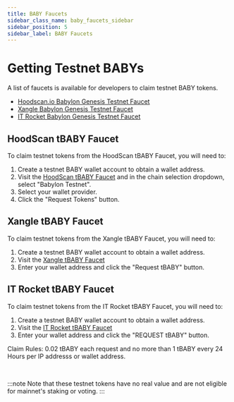 ```yaml
---
title: BABY Faucets
sidebar_class_name: baby_faucets_sidebar
sidebar_position: 5
sidebar_label: BABY Faucets
---
```




# Getting Testnet BABYs

A list of faucets is available for developers to claim testnet BABY tokens.

- [Hoodscan.io Babylon Genesis Testnet Faucet](https://faucet.hoodscan.io/)
- [Xangle Babylon Genesis Testnet Faucet](https://babylon-explorer.xangle.io/testnet/faucet)
- [IT Rocket Babylon Genesis Testnet Faucet](https://testnet.itrocket.net/babylon/faucet)

## HoodScan tBABY Faucet

To claim testnet tokens from the HoodScan tBABY Faucet, you will need to:

1. Create a testnet BABY wallet account to obtain a wallet address.
2. Visit the [HoodScan tBABY Faucet](https://faucet.hoodscan.io/) and in 
the chain selection dropdown, select "Babylon Testnet".
3. Select your wallet provider.
4. Click the "Request Tokens" button.

<div className="text-center">
  <ThemedImage
    alt="HoodScan Baby Faucet"
    sources={{
      light: useBaseUrl('/img/developers/babylon_genesis_chain/hoodscan_baby_faucet.png'),
      dark: useBaseUrl('/img/developers/babylon_genesis_chain/hoodscan_baby_faucet_dark.png'),
    }}
    width="80%"
  />
</div>

## Xangle tBABY Faucet

To claim testnet tokens from the Xangle tBABY Faucet, you will need to:

1. Create a testnet BABY wallet account to obtain a wallet address.
2. Visit the [Xangle tBABY Faucet](https://babylon-explorer.xangle.io/testnet/faucet)
3. Enter your wallet address and click the "Request tBABY" button.

<div className="text-center">
  <ThemedImage
    alt="Xangle Baby Faucet"
    sources={{
      light: useBaseUrl('/img/developers/babylon_genesis_chain/xangle_baby_faucet.png'),
      dark: useBaseUrl('/img/developers/babylon_genesis_chain/xangle_baby_faucet.png'),
    }}
    width="80%"
  />
</div>

## IT Rocket tBABY Faucet 

To claim testnet tokens from the IT Rocket tBABY Faucet, you will need to:

1. Create a testnet BABY wallet account to obtain a wallet address.
2. Visit the [IT Rocket tBABY Faucet](https://testnet.itrocket.net/babylon/faucet)
3. Enter your wallet address and click the "REQUEST tBABY" button.

<div className="text-center">
  <ThemedImage
    alt="IT Rocket Baby Faucet"
    sources={{
      light: useBaseUrl('/img/developers/babylon_genesis_chain/itrocket_baby_faucet.png'),
      dark: useBaseUrl('/img/developers/babylon_genesis_chain/itrocket_baby_faucet_dark.png'),
    }}
    width="80%"
  />
</div>


Claim Rules: 0.02 tBABY each request and no more than 1 tBABY every 24 Hours per 
IP addresss or wallet address.

<br/>

:::note
Note that these testnet tokens have no real value and are not eligible for mainnet's staking or voting.
:::





